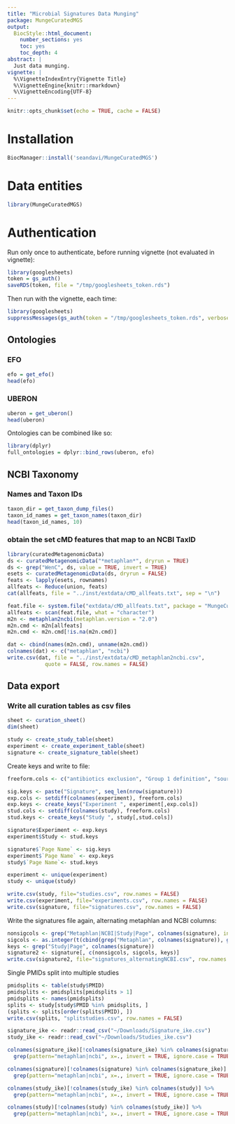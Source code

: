 ```yaml
---
title: "Microbial Signatures Data Munging"
package: MungeCuratedMGS
output:
  BiocStyle::html_document:
    number_sections: yes
    toc: yes
    toc_depth: 4
abstract: |
  Just data munging.
vignette: |
  %\VignetteIndexEntry{Vignette Title}
  %\VignetteEngine{knitr::rmarkdown}
  %\VignetteEncoding{UTF-8}
---
```


```r
knitr::opts_chunk$set(echo = TRUE, cache = FALSE)
```

# Installation

```r
BiocManager::install('seandavi/MungeCuratedMGS')
```

# Data entities

```r
library(MungeCuratedMGS)
```

# Authentication

Run only once to authenticate, before running vignette (not evaluated in vignette):
```r
library(googlesheets)
token = gs_auth()
saveRDS(token, file = "/tmp/googlesheets_token.rds")
```

Then run with the vignette, each time:
```r
library(googlesheets)
suppressMessages(gs_auth(token = "/tmp/googlesheets_token.rds", verbose = FALSE))
```


## Ontologies

### EFO

```r
efo = get_efo()
head(efo)
```

### UBERON

```r
uberon = get_uberon()
head(uberon)
```

Ontologies can be combined like so:

```r
library(dplyr)
full_ontologies = dplyr::bind_rows(uberon, efo)
```

## NCBI Taxonomy

### Names and Taxon IDs

```r
taxon_dir = get_taxon_dump_files()
taxon_id_names = get_taxon_names(taxon_dir)
head(taxon_id_names, 10)
```

### obtain the set cMD features that map to an NCBI TaxID

```r
library(curatedMetagenomicData)
ds <- curatedMetagenomicData("*metaphlan*", dryrun = TRUE)
ds <- grep("WenC", ds, value = TRUE, invert = TRUE)
esets <- curatedMetagenomicData(ds, dryrun = FALSE)
feats <- lapply(esets, rownames)
allfeats <- Reduce(union, feats)
cat(allfeats, file = "../inst/extdata/cMD_allfeats.txt", sep = "\n")
```

```r
feat.file <- system.file("extdata/cMD_allfeats.txt", package = "MungeCuratedMGS")
allfeats <- scan(feat.file, what = "character")
m2n <- metaphlan2ncbi(metaphlan.version = "2.0")
m2n.cmd <- m2n[allfeats] 
m2n.cmd <- m2n.cmd[!is.na(m2n.cmd)]
```

```r
dat <- cbind(names(m2n.cmd), unname(m2n.cmd))
colnames(dat) <- c("metaphlan", "ncbi")
write.csv(dat, file = "../inst/extdata/cMD_metaphlan2ncbi.csv", 
            quote = FALSE, row.names = FALSE)
```

## Data export

### Write all curation tables as csv files

```r
sheet <- curation_sheet()
dim(sheet)
```

```r
study <- create_study_table(sheet)
experiment <- create_experiment_table(sheet)
signature <- create_signature_table(sheet)
```

Create keys and write to file:
```r
freeform.cols <- c("antibiotics exclusion", "Group 1 definition", "source", "description")

sig.keys <- paste("Signature", seq_len(nrow(signature)))
exp.cols <- setdiff(colnames(experiment), freeform.cols)
exp.keys <- create_keys("Experiment ", experiment[,exp.cols])
stud.cols <- setdiff(colnames(study), freeform.cols)
stud.keys <- create_keys("Study ", study[,stud.cols])

signature$Experiment <- exp.keys
experiment$Study <- stud.keys

signature$`Page Name` <- sig.keys
experiment$`Page Name` <- exp.keys
study$`Page Name`<- stud.keys 

experiment <- unique(experiment)
study <- unique(study)

write.csv(study, file="studies.csv", row.names = FALSE)
write.csv(experiment, file="experiments.csv", row.names = FALSE)
write.csv(signature, file="signatures.csv", row.names = FALSE)
```

Write the signatures file again, alternating metaphlan and NCBI columns:
```r
nonsigcols <- grep("Metaphlan|NCBI|Study|Page", colnames(signature), invert=TRUE)
sigcols <- as.integer(t(cbind(grep("Metaphlan", colnames(signature)), grep("NCBI", colnames(signature)))))
keys <- grep("Study|Page", colnames(signature))
signature2 <- signature[, c(nonsigcols, sigcols, keys)]
write.csv(signature2, file="signatures_alternatingNCBI.csv", row.names = FALSE)
```

Single PMIDs split into multiple studies
```r
pmidsplits <- table(study$PMID)
pmidsplits <- pmidsplits[pmidsplits > 1]
pmidsplits <- names(pmidsplits)
splits <- study[study$PMID %in% pmidsplits, ]
(splits <- splits[order(splits$PMID), ])
write.csv(splits, "splitstudies.csv", row.names = FALSE)
```

```r
signature_ike <- readr::read_csv("~/Downloads/Signature_ike.csv")
study_ike <- readr::read_csv("~/Downloads/Studies_ike.csv")
```

```r
colnames(signature_ike)[!colnames(signature_ike) %in% colnames(signature)] %>%
  grep(pattern="metaphlan|ncbi", x=., invert = TRUE, ignore.case = TRUE, value = TRUE)
```
```r
colnames(signature)[!colnames(signature) %in% colnames(signature_ike)] %>%
  grep(pattern="metaphlan|ncbi", x=., invert = TRUE, ignore.case = TRUE, value = TRUE)
```

```r
colnames(study_ike)[!colnames(study_ike) %in% colnames(study)] %>%
  grep(pattern="metaphlan|ncbi", x=., invert = TRUE, ignore.case = TRUE, value = TRUE)
```

```r
colnames(study)[!colnames(study) %in% colnames(study_ike)] %>%
  grep(pattern="metaphlan|ncbi", x=., invert = TRUE, ignore.case = TRUE, value = TRUE)
```


